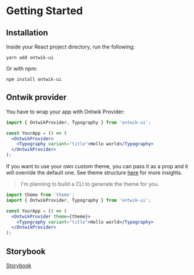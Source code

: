 
# Getting Started

## Installation

Inside your React project directory, run the following:

```plaintext
yarn add ontwik-ui
```

Or with npm:

```plaintext
npm install ontwik-ui
```

## Ontwik provider

You have to wrap your app with Ontwik Provider:

```jsx
import { OntwikProvider, Typography } from 'ontwik-ui';

const YourApp = () => (
  <OntwikProvider>
    <Typography variant="title">Hello world</Typography>
  </OntwikProvider>
);
```

<Callout emoji="💡">
  If you want to use your own custom theme, you can pass it as a prop and it
  will override the default one. See theme structure <Link href="/theme"><a href="/theme">here</a></Link> for more insights.
</Callout>

> I'm planning to build a CLI to generate the theme for you.

```jsx
import theme from 'theme';
import { OntwikProvider, Typography } from 'ontwik-ui';

const YourApp = () => (
  <OntwikProvider theme={theme}>
    <Typography variant="title">Hello world</Typography>
  </OntwikProvider>
);
```

## Storybook

[Storybook](https://606b0b88c60e1f002113ae74-zpucvrctta.chromatic.com/)
